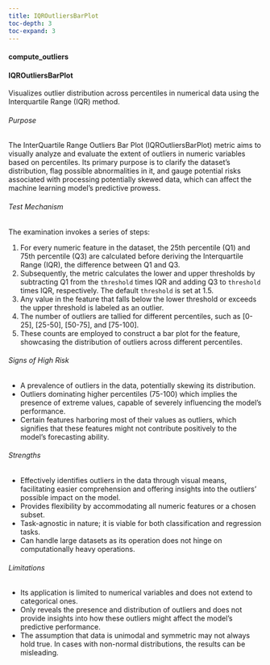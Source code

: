 ```yaml
---
title: IQROutliersBarPlot
toc-depth: 3
toc-expand: 3
---
```








#### compute_outliers

 
#### IQROutliersBarPlot

Visualizes outlier distribution across percentiles in numerical data using the Interquartile Range (IQR) method.

###### Purpose

The InterQuartile Range Outliers Bar Plot (IQROutliersBarPlot) metric aims to visually analyze and evaluate the
extent of outliers in numeric variables based on percentiles. Its primary purpose is to clarify the dataset's
distribution, flag possible abnormalities in it, and gauge potential risks associated with processing potentially
skewed data, which can affect the machine learning model's predictive prowess.

###### Test Mechanism

The examination invokes a series of steps:

1. For every numeric feature in the dataset, the 25th percentile (Q1) and 75th percentile (Q3) are calculated
before deriving the Interquartile Range (IQR), the difference between Q1 and Q3.
2. Subsequently, the metric calculates the lower and upper thresholds by subtracting Q1 from the `threshold` times
IQR and adding Q3 to `threshold` times IQR, respectively. The default `threshold` is set at 1.5.
3. Any value in the feature that falls below the lower threshold or exceeds the upper threshold is labeled as an
outlier.
4. The number of outliers are tallied for different percentiles, such as [0-25], [25-50], [50-75], and [75-100].
5. These counts are employed to construct a bar plot for the feature, showcasing the distribution of outliers
across different percentiles.

###### Signs of High Risk

- A prevalence of outliers in the data, potentially skewing its distribution.
- Outliers dominating higher percentiles (75-100) which implies the presence of extreme values, capable of severely
influencing the model's performance.
- Certain features harboring most of their values as outliers, which signifies that these features might not
contribute positively to the model's forecasting ability.

###### Strengths

- Effectively identifies outliers in the data through visual means, facilitating easier comprehension and offering
insights into the outliers' possible impact on the model.
- Provides flexibility by accommodating all numeric features or a chosen subset.
- Task-agnostic in nature; it is viable for both classification and regression tasks.
- Can handle large datasets as its operation does not hinge on computationally heavy operations.

###### Limitations

- Its application is limited to numerical variables and does not extend to categorical ones.
- Only reveals the presence and distribution of outliers and does not provide insights into how these outliers
might affect the model's predictive performance.
- The assumption that data is unimodal and symmetric may not always hold true. In cases with non-normal
distributions, the results can be misleading.




 